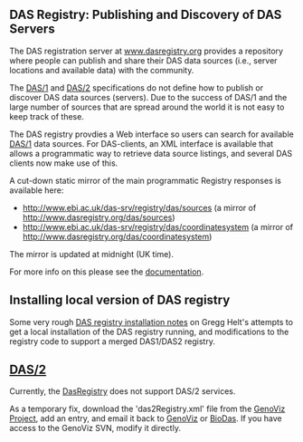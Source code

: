 ==DAS Registry: Publishing and Discovery of DAS Servers==

The DAS registration server at [http://www.dasregistry.org www.dasregistry.org]
provides a repository where people can publish and share their DAS data sources (i.e., server locations and available data) with the community. 

The [[DAS/1]] and [[DAS/2]] specifications do not define how to publish or discover DAS data sources (servers). Due to the success of DAS/1 and the large number of sources that are spread around the world it is not easy to keep track of these.

The DAS registry provdies a Web interface so users can search for available [[DAS/1]] data sources. For DAS-clients, an XML interface is available that allows a programmatic way to retrieve data source listings, and several DAS clients now make use of this.

A cut-down static mirror of the main programmatic Registry responses is available here:
* http://www.ebi.ac.uk/das-srv/registry/das/sources (a mirror of http://www.dasregistry.org/das/sources)
* http://www.ebi.ac.uk/das-srv/registry/das/coordinatesystem (a mirror of http://www.dasregistry.org/das/coordinatesystem)
The mirror is updated at midnight (UK time).

For more info on this please see the [http://www.dasregistry.org/help_scripting.jsp documentation].

==Installing local version of DAS registry==
Some very rough [[DAS registry installation notes]] on Gregg Helt's attempts to get a local installation of the DAS registry running, and modifications to the registry code to support a merged DAS1/DAS2 registry.

== [[DAS/2]] ==

Currently, the [http://www.dasregistry.org DasRegistry] does not support DAS/2 services.

As a temporary fix, download the 'das2Registry.xml' file from the [http://genoviz.svn.sourceforge.net/viewvc/genoviz/trunk/das2_server/resources/ GenoViz Project], add an entry, and email it back to [mailto:genoviz-devel@lists.sourceforge.net  GenoViz] or [mailto:das@biodas.org BioDas]. If you have access to the GenoViz SVN, modify it directly.